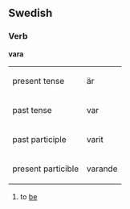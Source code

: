 ==Swedish==
===Verb===
'''vara''' 

{| border=1 cellspacing=0
|-
|present tense || är
|-
|past tense || var
|-
|past participle || varit
|-
|present particible || varande
|}

<!--- I don't know the english names of some of the following forms, please translate if you do. The names above were taken from the table at [[be]].

{| border=1 cellspacing=0
| width=165| infinitiv || vara
|-
| presens || är (--present tense ?--)
|-
| imperfekt || var (--past tense ?--)
|-
| supinum || varit (-- past participle ?--)
|-
| perfekt || har varit
|-
| pluskvamperfekt || hade varit
|-
| futurum || ska vara
|-
| futurum preteriti || skulle varit
|-
| futurum exaktum || kommer att ha varit
|-
| futurum exaktum preteriti || skulle ha varit
|-
| presens particip || varande  (--present particible ?--)
|-
| perfekt particip || ??
|-
| imperativ || var
|}-->


#to [[be]]